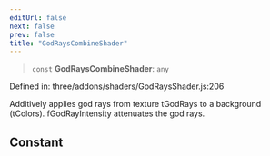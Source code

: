 ```yaml
---
editUrl: false
next: false
prev: false
title: "GodRaysCombineShader"
---
```


> `const` **GodRaysCombineShader**: `any`

Defined in: three/addons/shaders/GodRaysShader.js:206

Additively applies god rays from texture tGodRays to a background (tColors).
fGodRayIntensity attenuates the god rays.

## Constant
